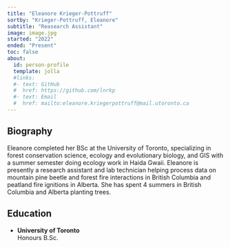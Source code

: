 ```yaml
---
title: "Eleanore Krieger-Pottruff"
sortby: "Krieger-Pottruff, Eleanore"
subtitle: "Reasearch Assistant"
image: image.jpg
started: "2022"
ended: "Present"
toc: false
about:
  id: person-profile
  template: jolla
  #links:
  #- text: GitHub
  #  href: https://github.com/lnrkp
  #- text: Email
  #  href: mailto:eleanore.kriegerpottruff@mail.utoronto.ca
---
```


::: {#person-profile}
:::
## Biography

Eleanore completed her BSc at the University of Toronto, specializing in forest conservation science, ecology and evolutionary biology, and GIS with a summer semester doing ecology work in Haida Gwaii. Eleanore is presently a research assistant and lab technician helping process data on mountain pine beetle and forest fire interactions in British Columbia and peatland fire ignitions in Alberta. She has spent 4 summers in British Columbia and Alberta planting trees.

## Education

-   **University of Toronto**<br /> Honours B.Sc.
